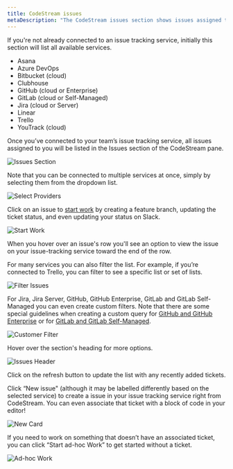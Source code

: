 ```yaml
---
title: CodeStream issues
metaDescription: "The CodeStream issues section shows issues assigned to you, as well as providing filtering tools."
---
```


If you're not already connected to an issue tracking service, initially this
section will list all available services.

* Asana
* Azure DevOps
* Bitbucket (cloud)
* Clubhouse
* GitHub (cloud or Enterprise)
* GitLab (cloud or Self-Managed)
* Jira (cloud or Server)
* Linear
* Trello
* YouTrack (cloud)

Once you’ve connected to your team’s issue tracking service, all issues assigned
to you will be listed in the Issues section of the CodeStream pane.

![Issues Section](/images/IssuesSection.png)

Note that you can be connected to multiple services at once, simply by selecting
them from the dropdown list.

![Select Providers](/images/Tasks-MultipleProviders.png)

Click on an issue to [start work](../workflow/start-work) by creating a feature
branch, updating the ticket status, and even updating your status on Slack.

![Start Work](/images/IssuesStartWork.png)

When you hover over an issue's row you'll see an option to view the issue on
your issue-tracking service toward the end of the row. 

For many services you can also filter the list. For example, if you’re connected
to Trello, you can filter to see a specific list or set of lists. 

![Filter Issues](/images/IssuesFilter.png)

For Jira, Jira Server, GitHub, GitHub Enterprise, GitLab and GitLab Self-Managed you can even create custom
filters. Note that there are some special
guidelines when creating a custom query for [GitHub and GitHub Enterprise](/docs/codestream/codestream-ui-overview/pull-requests-section/#github) or for [GitLab and GitLab Self-Managed](/docs/codestream/codestream-ui-overview/pull-requests-section/#gitlab).

![Customer Filter](/images/IssuesCustomFilter.png)

Hover over the section's heading for more options.

![Issues Header](/images/IssuesSectionHeader.png)

Click on the refresh button to update the list with any recently added tickets.

Click “New issue" (although it may be labelled differently based on the selected
service) to create a issue in your issue tracking service right from CodeStream.
You can even associate that ticket with a block of code in your editor!

![New Card](/images/IssuesNewTrello.png)

If you need to work on something that doesn’t have an associated ticket, you can
click “Start ad-hoc Work” to get started without a ticket.

![Ad-hoc Work](/images/IssuesStartAdHoc.png)
